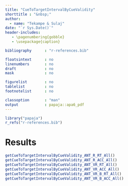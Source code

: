 ```yaml
---
title: "CueToTargetIntervalByCueValidity"
shorttitle : "&nbsp;"
author: 
  - name: "Tekampe & Sulaj"
date: "`r Sys.Date()`"
header-includes:
   - \pagenumbering{gobble}
   - \usepackage{caption}

bibliography      : "r-references.bib"

floatsintext      : no
linenumbers       : no
draft             : no
mask              : no

figurelist        : no
tablelist         : no
footnotelist      : no

classoption       : "man"
output            : papaja::apa6_pdf
---
```


```r
library("papaja")
r_refs("r-references.bib")
```

\captionsetup[table]{labelformat=empty}

# Results
```r
getCueToTargetIntervalByCueValidity_ANT_R_RT_All()
getCueToTargetIntervalByCueValidity_ANT_R_ACC_All()
getCueToTargetIntervalByCueValidity_ANT_VR_RT_All()
getCueToTargetIntervalByCueValidity_ANT_VR_ACC_All()
getCueToTargetIntervalByCueValidity_ANT_VR_B_RT_All()
getCueToTargetIntervalByCueValidity_ANT_VR_B_ACC_All()
```
